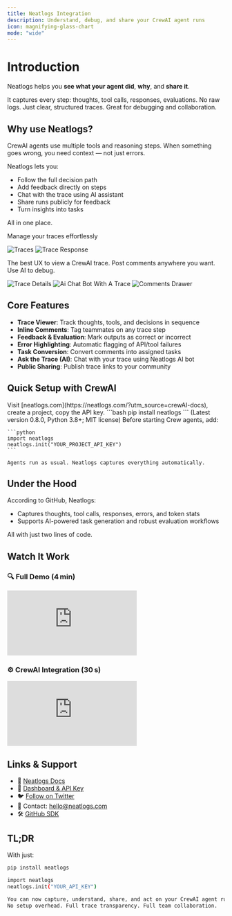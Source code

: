 ```yaml
---
title: Neatlogs Integration
description: Understand, debug, and share your CrewAI agent runs
icon: magnifying-glass-chart
mode: "wide"
---
```


# Introduction

Neatlogs helps you **see what your agent did**, **why**, and **share it**.

It captures every step: thoughts, tool calls, responses, evaluations. No raw logs. Just clear, structured traces. Great for debugging and collaboration.

## Why use Neatlogs?

CrewAI agents use multiple tools and reasoning steps. When something goes wrong, you need context — not just errors.

Neatlogs lets you:

- Follow the full decision path
- Add feedback directly on steps
- Chat with the trace using AI assistant
- Share runs publicly for feedback
- Turn insights into tasks

All in one place.

Manage your traces effortlessly

![Traces](/images/neatlogs-1.png)
![Trace Response](/images/neatlogs-2.png)

The best UX to view a CrewAI trace. Post comments anywhere you want. Use AI to debug.

![Trace Details](/images/neatlogs-3.png)
![Ai Chat Bot With A Trace](/images/neatlogs-4.png)
![Comments Drawer](/images/neatlogs-5.png)

## Core Features

- **Trace Viewer**: Track thoughts, tools, and decisions in sequence
- **Inline Comments**: Tag teammates on any trace step
- **Feedback & Evaluation**: Mark outputs as correct or incorrect
- **Error Highlighting**: Automatic flagging of API/tool failures
- **Task Conversion**: Convert comments into assigned tasks
- **Ask the Trace (AI)**: Chat with your trace using Neatlogs AI bot
- **Public Sharing**: Publish trace links to your community

## Quick Setup with CrewAI

<Steps>
  <Step title="Sign Up & Get API Key">
    Visit [neatlogs.com](https://neatlogs.com/?utm_source=crewAI-docs), create a project, copy the API key.
  </Step>
  <Step title="Install SDK">
    ```bash
    pip install neatlogs
    ```
    (Latest version 0.8.0, Python 3.8+; MIT license)
  </Step>
  <Step title="Initialize Neatlogs">
    Before starting Crew agents, add:

    ```python
    import neatlogs
    neatlogs.init("YOUR_PROJECT_API_KEY")
    ```

    Agents run as usual. Neatlogs captures everything automatically.

  </Step>
</Steps>



## Under the Hood

According to GitHub, Neatlogs:

- Captures thoughts, tool calls, responses, errors, and token stats
- Supports AI-powered task generation and robust evaluation workflows

All with just two lines of code.



## Watch It Work

### 🔍 Full Demo (4 min)

<iframe
  className="w-full aspect-video rounded-xl"
  src="https://www.youtube.com/embed/8KDme9T2I7Q?si=b8oHteaBwFNs_Duk"
  title="NeatLogs overview"
  frameBorder="0"
  allow="accelerometer; autoplay; clipboard-write; encrypted-media; gyroscope; picture-in-picture"
  allowFullScreen
></iframe>

### ⚙️ CrewAI Integration (30 s)

<iframe
  className="w-full aspect-video rounded-xl"
  src="https://www.loom.com/embed/9c78b552af43452bb3e4783cb8d91230?sid=e9d7d370-a91a-49b0-809e-2f375d9e801d"
  title="Loom video player"
  frameBorder="0"
  allowFullScreen
></iframe>



## Links & Support

- 📘 [Neatlogs Docs](https://docs.neatlogs.com/)
- 🔐 [Dashboard & API Key](https://app.neatlogs.com/)
- 🐦 [Follow on Twitter](https://twitter.com/neatlogs)
- 📧 Contact: hello@neatlogs.com
- 🛠 [GitHub SDK](https://github.com/NeatLogs/neatlogs)



## TL;DR

With just:

```bash
pip install neatlogs

import neatlogs
neatlogs.init("YOUR_API_KEY")

You can now capture, understand, share, and act on your CrewAI agent runs in seconds.
No setup overhead. Full trace transparency. Full team collaboration.
```
